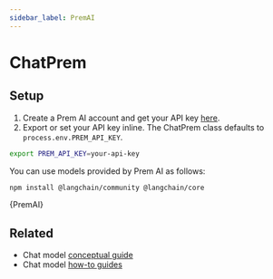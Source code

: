 ```yaml
---
sidebar_label: PremAI
---
```



# ChatPrem

## Setup

1. Create a Prem AI account and get your API key [here](https://app.premai.io/accounts/signup/).
2. Export or set your API key inline. The ChatPrem class defaults to `process.env.PREM_API_KEY`.

```bash
export PREM_API_KEY=your-api-key
```

You can use models provided by Prem AI as follows:


<IntegrationInstallTooltip></IntegrationInstallTooltip>

```bash npm2yarn
npm install @langchain/community @langchain/core
```


<CodeBlock language="typescript">{PremAI}</CodeBlock>

## Related

- Chat model [conceptual guide](/docs/concepts/#chat-models)
- Chat model [how-to guides](/docs/how_to/#chat-models)

